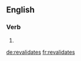 ==English==

===Verb===
{{head|en|verb form}}

# {{en-third-person singular of|revalidate}}

[[de:revalidates]]
[[fr:revalidates]]